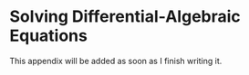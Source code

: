 # Solving Differential-Algebraic Equations {#sec-apndx_solve_daes}

This appendix will be added as soon as I finish writing it.
